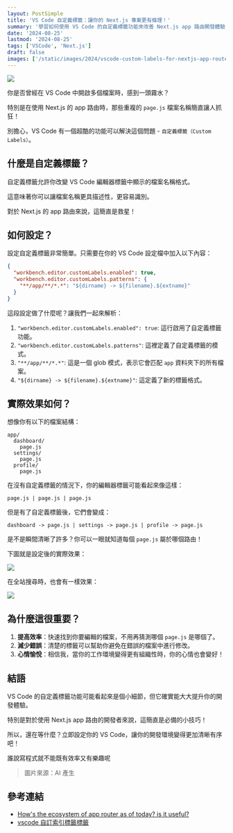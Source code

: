 ```yaml
---
layout: PostSimple
title: 'VS Code 自定義標籤：讓你的 Next.js 專案更有條理！'
summary: '學習如何使用 VS Code 的自定義標籤功能來改善 Next.js app 路由開發體驗，提高效率並減少錯誤。'
date: '2024-08-25'
lastmod: '2024-08-25'
tags: ['VSCode', 'Next.js']
draft: false
images: ['/static/images/2024/vscode-custom-labels-for-nextjs-app-router/cover.webp']
---
```


![](https://image.cashwu.com/2024/vscode-custom-labels-for-nextjs-app-router/cover.webp)

你是否曾經在 VS Code 中開啟多個檔案時，感到一頭霧水？

特別是在使用 Next.js 的 app 路由時，那些重複的 `page.js` 檔案名稱簡直讓人抓狂！

別擔心，VS Code 有一個超酷的功能可以解決這個問題 - `自定義標籤（Custom Labels）`。

## 什麼是自定義標籤？

自定義標籤允許你改變 VS Code 編輯器標籤中顯示的檔案名稱格式。

這意味著你可以讓檔案名稱更具描述性，更容易識別。

對於 Next.js 的 app 路由來說，這簡直是救星！

## 如何設定？

設定自定義標籤非常簡單。只需要在你的 VS Code 設定檔中加入以下內容：

```json
{
  "workbench.editor.customLabels.enabled": true,
  "workbench.editor.customLabels.patterns": {
    "**/app/**/*.*": "${dirname} -> ${filename}.${extname}"
  }
}
```

這段設定做了什麼呢？讓我們一起來解析：

1. `"workbench.editor.customLabels.enabled": true`: 這行啟用了自定義標籤功能。
2. `"workbench.editor.customLabels.patterns"`: 這裡定義了自定義標籤的模式。
3. `"**/app/**/*.*"`: 這是一個 glob 模式，表示它會匹配 `app` 資料夾下的所有檔案。
4. `"${dirname} -> ${filename}.${extname}"`: 這定義了新的標籤格式。

## 實際效果如何？

想像你有以下的檔案結構：

```
app/
  dashboard/
    page.js
  settings/
    page.js
  profile/
    page.js
```

在沒有自定義標籤的情況下，你的編輯器標籤可能看起來像這樣：

```
page.js | page.js | page.js
```

但是有了自定義標籤後，它們會變成：

```
dashboard -> page.js | settings -> page.js | profile -> page.js
```

是不是瞬間清晰了許多？你可以一眼就知道每個 `page.js` 屬於哪個路由！

下圖就是設定後的實際效果：

![](https://image.cashwu.com/2024/vscode-custom-labels-for-nextjs-app-router/01.webp)

在全站搜尋時，也會有一樣效果：

![](https://image.cashwu.com/2024/vscode-custom-labels-for-nextjs-app-router/02.webp)

## 為什麼這很重要？

1. **提高效率**：快速找到你要編輯的檔案，不用再猜測哪個 `page.js` 是哪個了。
2. **減少錯誤**：清楚的標籤可以幫助你避免在錯誤的檔案中進行修改。
3. **心情愉悅**：相信我，當你的工作環境變得更有組織性時，你的心情也會變好！

## 結語

VS Code 的自定義標籤功能可能看起來是個小細節，但它確實能大大提升你的開發體驗。

特別是對於使用 Next.js app 路由的開發者來說，這簡直是必備的小技巧！

所以，還在等什麼？立即設定你的 VS Code，讓你的開發環境變得更加清晰有序吧！

誰說寫程式就不能既有效率又有樂趣呢

> 圖片來源：AI 產生

## 參考連結

- [How's the ecosystem of app router as of today? is it useful?](https://www.reddit.com/r/nextjs/comments/1ey6h7r/comment/ljdz64n/)
- [vscode 自訂索引標籤標籤](https://vscode.dev.org.tw/docs/getstarted/userinterface#_customize-tab-labels)
